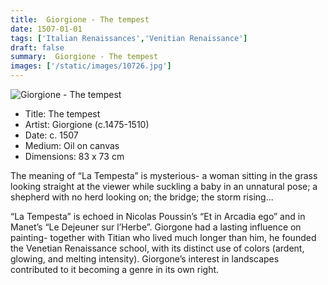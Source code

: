 ```yaml
---
title:  Giorgione - The tempest
date: 1507-01-01
tags: ['Italian Renaissances','Venitian Renaissance']
draft: false
summary:  Giorgione - The tempest
images: ['/static/images/10726.jpg']
---
```


![ Giorgione - The tempest](/static/images/10726.jpg)

* Title: The tempest
* Artist:  Giorgione (c.1475-1510)
* Date: c. 1507
* Medium: Oil on canvas
* Dimensions: 83 x 73 cm

The meaning of “La Tempesta” is mysterious- a woman sitting in the grass looking straight at the viewer while suckling a baby in an unnatural pose; a shepherd with no herd looking on; the bridge; the storm rising...

“La Tempesta” is echoed in Nicolas Poussin’s “Et in Arcadia ego” and in Manet’s “Le Dejeuner sur l’Herbe”. Giorgone had a lasting influence on painting- together with Titian who lived much longer than him, he founded the Venetian Renaissance school, with its distinct use of colors (ardent, glowing, and melting intensity). Giorgone’s interest in landscapes contributed to it becoming a genre in its own right.

